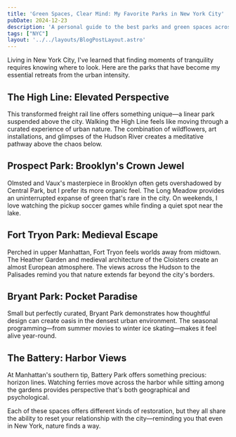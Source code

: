 ```yaml
---
title: 'Green Spaces, Clear Mind: My Favorite Parks in New York City'
pubDate: 2024-12-23
description: 'A personal guide to the best parks and green spaces across the five boroughs for contemplation and escape.'
tags: ["NYC"]
layout: '../../layouts/BlogPostLayout.astro'
---
```


Living in New York City, I've learned that finding moments of tranquility requires knowing where to look. Here are the parks that have become my essential retreats from the urban intensity.

## The High Line: Elevated Perspective

This transformed freight rail line offers something unique—a linear park suspended above the city. Walking the High Line feels like moving through a curated experience of urban nature. The combination of wildflowers, art installations, and glimpses of the Hudson River creates a meditative pathway above the chaos below.

## Prospect Park: Brooklyn's Crown Jewel

Olmsted and Vaux's masterpiece in Brooklyn often gets overshadowed by Central Park, but I prefer its more organic feel. The Long Meadow provides an uninterrupted expanse of green that's rare in the city. On weekends, I love watching the pickup soccer games while finding a quiet spot near the lake.

## Fort Tryon Park: Medieval Escape

Perched in upper Manhattan, Fort Tryon feels worlds away from midtown. The Heather Garden and medieval architecture of the Cloisters create an almost European atmosphere. The views across the Hudson to the Palisades remind you that nature extends far beyond the city's borders.

## Bryant Park: Pocket Paradise

Small but perfectly curated, Bryant Park demonstrates how thoughtful design can create oasis in the densest urban environment. The seasonal programming—from summer movies to winter ice skating—makes it feel alive year-round.

## The Battery: Harbor Views

At Manhattan's southern tip, Battery Park offers something precious: horizon lines. Watching ferries move across the harbor while sitting among the gardens provides perspective that's both geographical and psychological.

Each of these spaces offers different kinds of restoration, but they all share the ability to reset your relationship with the city—reminding you that even in New York, nature finds a way.